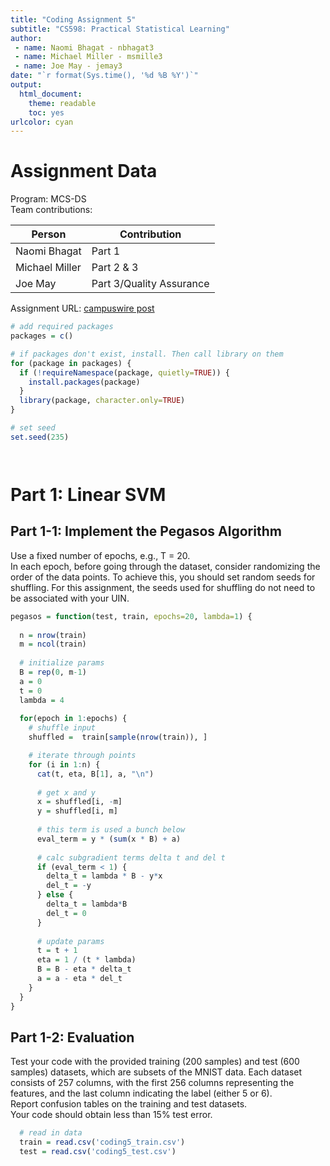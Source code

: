 ```yaml
---
title: "Coding Assignment 5"
subtitle: "CS598: Practical Statistical Learning"
author: 
 - name: Naomi Bhagat - nbhagat3
 - name: Michael Miller - msmille3
 - name: Joe May - jemay3
date: "`r format(Sys.time(), '%d %B %Y')`"
output:
  html_document:
    theme: readable
    toc: yes
urlcolor: cyan
---
```


# Assignment Data
Program: MCS-DS  
Team contributions:

| Person         | Contribution |
|----------      |----------|
| Naomi Bhagat   | Part 1 |
| Michael Miller | Part 2 & 3|
| Joe May        | Part 3/Quality Assurance  |

Assignment URL: [campuswire post](https://campuswire.com/c/G06C55090/feed/602)





```r
# add required packages
packages = c()

# if packages don't exist, install. Then call library on them
for (package in packages) {
  if (!requireNamespace(package, quietly=TRUE)) {
    install.packages(package)
  }
  library(package, character.only=TRUE)
}

# set seed
set.seed(235)




```


# Part 1: Linear SVM 
## Part 1-1: Implement the Pegasos Algorithm  
Use a fixed number of epochs, e.g., T = 20.  
In each epoch, before going through the dataset, consider randomizing the order of the data points. To achieve this, you should set random seeds for shuffling. For this assignment, the seeds used for shuffling do not need to be associated with your UIN.

```r

pegasos = function(test, train, epochs=20, lambda=1) {
  
  n = nrow(train)
  m = ncol(train)
  
  # initialize params
  B = rep(0, m-1)
  a = 0
  t = 0
  lambda = 4
  
  for(epoch in 1:epochs) {
    # shuffle input
    shuffled =  train[sample(nrow(train)), ]

    # iterate through points
    for (i in 1:n) {
      cat(t, eta, B[1], a, "\n")
      
      # get x and y
      x = shuffled[i, -m]
      y = shuffled[i, m]
      
      # this term is used a bunch below
      eval_term = y * (sum(x * B) + a)
      
      # calc subgradient terms delta t and del t
      if (eval_term < 1) {
        delta_t = lambda * B - y*x
        del_t = -y
      } else {
        delta_t = lambda*B
        del_t = 0
      }
      
      # update params 
      t = t + 1
      eta = 1 / (t * lambda)
      B = B - eta * delta_t
      a = a - eta * del_t
    }
  }
}
```


## Part 1-2: Evaluation 
Test your code with the provided training (200 samples) and test (600 samples) datasets, which are subsets of the MNIST data. Each dataset consists of 257 columns, with the first 256 columns representing the features, and the last column indicating the label (either 5 or 6).  
Report confusion tables on the training and test datasets.  
Your code should obtain less than 15% test error.  

```r
  # read in data
  train = read.csv('coding5_train.csv')
  test = read.csv('coding5_test.csv')




```


